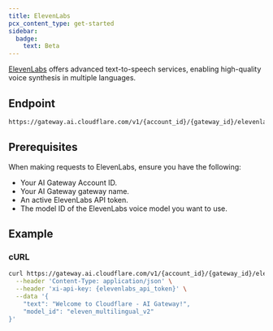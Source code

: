 ```yaml
---
title: ElevenLabs
pcx_content_type: get-started
sidebar:
  badge:
    text: Beta
---
```


[ElevenLabs](https://elevenlabs.io/) offers advanced text-to-speech services, enabling high-quality voice synthesis in multiple languages.

## Endpoint

```txt
https://gateway.ai.cloudflare.com/v1/{account_id}/{gateway_id}/elevenlabs
```

## Prerequisites

When making requests to ElevenLabs, ensure you have the following:

- Your AI Gateway Account ID.
- Your AI Gateway gateway name.
- An active ElevenLabs API token.
- The model ID of the ElevenLabs voice model you want to use.

## Example

### cURL

```bash title="Request"
curl https://gateway.ai.cloudflare.com/v1/{account_id}/{gateway_id}/elevenlabs/v1/text-to-speech/JBFqnCBsd6RMkjVDRZzb?output_format=mp3_44100_128 \
  --header 'Content-Type: application/json' \
  --header 'xi-api-key: {elevenlabs_api_token}' \
  --data '{
    "text": "Welcome to Cloudflare - AI Gateway!",
    "model_id": "eleven_multilingual_v2"
}'
```
